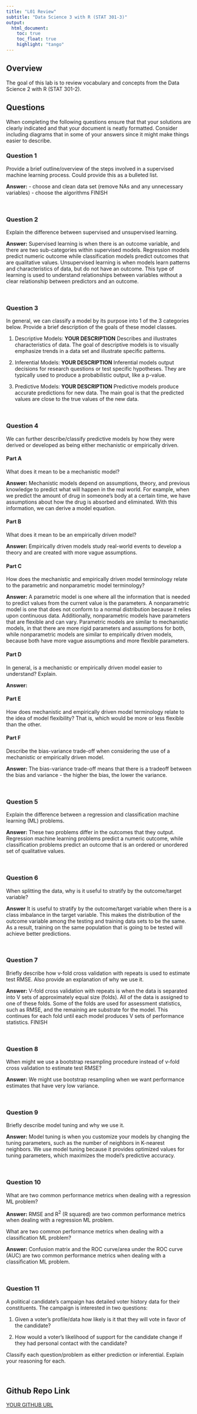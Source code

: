 ```yaml
---
title: "L01 Review"
subtitle: "Data Science 3 with R (STAT 301-3)"
output: 
  html_document:
    toc: true
    toc_float: true
    highlight: "tango"
---
```


## Overview

The goal of this lab is to review vocabulary and concepts from the Data Science 2 with R (STAT 301-2).

## Questions

When completing the following questions ensure that that your solutions are clearly indicated and that your document is neatly formatted. Consider including diagrams that in some of your answers since it might make things easier to describe. 


### Question 1

Provide a brief outline/overview of the steps involved in a supervised machine learning process. Could provide this as a bulleted list. 

**Answer:**
 - choose and clean data set (remove NAs and any unnecessary variables)
 - choose the algorithms 
 FINISH

<br>

### Question 2

Explain the difference between supervised and unsupervised learning.

**Answer:** Supervised learning is when there is an outcome variable, and there are two sub-categories within supervised models. Regression models predict numeric outcome while classification models predict outcomes that are qualitative values. Unsupervised learning is when models learn patterns and characteristics of data, but do not have an outcome. This type of learning is used to understand relationships between variables without a clear relationship between predictors and an outcome. 

<br>

### Question 3 

In general, we can classify a model by its purpose into 1 of the 3 categories below. Provide a brief description of the goals of these model classes.

1. Descriptive Models: **YOUR DESCRIPTION** Describes and illustrates characteristics of data. The goal of descriptive models is to visually emphasize trends in a data set and illustrate specific patterns. 

2. Inferential Models: **YOUR DESCRIPTION** Inferential models output decisions for research questions or test specific hypotheses. They are typically used to produce a probabilistic output, like a p-value. 

3. Predictive Models: **YOUR DESCRIPTION** Predictive models produce accurate predictions for new data. The main goal is that the predicted values are close to the true values of the new data. 

<br>

### Question 4 

We can further describe/classify predictive models by how they were derived or developed as being either mechanistic or empirically driven. 

#### Part A
What does it mean to be a mechanistic model?

**Answer:** 
Mechanistic models depend on assumptions, theory, and previous knowledge to predict what will happen in the real world. For example, when we predict the amount of drug in someone's body at a certain time, we have assumptions about how the drug is absorbed and eliminated. With this information, we can derive a model equation.

#### Part B
What does it mean to be an empirically driven model?

**Answer:** Empirically driven models study real-world events to develop a theory and are created with more vague assumptions. 

#### Part C
How does the mechanistic and empirically driven model terminology relate to the parametric and nonparametric model terminology? 

**Answer:** A parametric model is one where all the information that is needed to predict values from the current value is the parameters. A nonparametric model is one that does not conform to a normal distribution because it relies upon continuous data. Additionally, nonparametric models have parameters that are flexible and can vary. Parametric models are similar to mechanistic models, in that there are more rigid parameters and assumptions for both, while nonparametric models are similar to empirically driven models, because both have more vague assumptions and more flexible parameters. 

#### Part D
In general, is a mechanistic or empirically driven model easier to understand? Explain.

**Answer:** 

#### Part E
How does mechanistic and empirically driven model terminology relate to the idea of model flexibility? That is, which would be more or less flexible than the other.


#### Part F
Describe the bias-variance trade-off when considering the use of a mechanistic or empirically driven model. 

**Answer:** The bias-variance trade-off means that there is a tradeoff between the bias and variance - the higher the bias, the lower the variance. 

<br>

### Question 5 

Explain the difference between a regression and classification machine learning (ML) problems.

**Answer:** These two problems differ in the outcomes that they output. Regression machine learning problems predict a numeric outcome, while classification problems predict an outcome that is an ordered or unordered set of qualitative values. 

<br>

### Question 6 

When splitting the data, why is it useful to stratify by the outcome/target variable? 

**Answer** It is useful to stratify by the outcome/target variable when there is a class imbalance in the target variable. This makes the distribution of the outcome variable among the testing and training data sets to be the same. As a result, training on the same population that is going to be tested will achieve better predictions.

<br>

### Question 7 

Briefly describe how v-fold cross validation with repeats is used to estimate test RMSE. Also provide an explanation of why we use it. 

**Answer:** V-fold cross validation with repeats is when the data is separated into V sets of approximately equal size (folds). All of the data is assigned to one of these folds. Some of the folds are used for assessment statistics, such as RMSE, and the remaining are substrate for the model. This continues for each fold until each model produces V sets of performance statistics. FINISH

<br>

### Question 8

When might we use a bootstrap resampling procedure instead of v-fold cross validation to estimate test RMSE?

**Answer:** We might use bootstrap resampling when we want performance estimates that have very low variance. 

<br>

### Question 9 

Briefly describe model tuning and why we use it.

**Answer:** Model tuning is when you customize your models by changing the tuning parameters, such as the number of neighbors in K-nearest neighbors. We use model tuning because it provides optimized values for tuning parameters, which maximizes the model's predictive accuracy. 

<br>

### Question 10 

What are two common performance metrics when dealing with a regression ML problem?

**Answer:** RMSE and R^2^ (R squared) are two common performance metrics when dealing with a regression ML problem. 

What are two common performance metrics when dealing with a classification ML problem?

**Answer:** Confusion matrix and the ROC curve/area under the ROC curve (AUC) are two common performance metrics when dealing with a classification ML problem.

<br>

### Question 11

A political candidate's campaign has detailed voter history data for their constituents. The campaign is interested in two questions:

1. Given a voter's profile/data how likely is it that they will vote in favor of the candidate?

1. How would a voter's likelihood of support for the candidate change if they had personal contact with the candidate?

Classify each question/problem as either prediction or inferential. Explain your reasoning for each.

<br>

## Github Repo Link

[YOUR GITHUB URL](TEXT FOR YOUR GITHUB URL){target="_blank"}
